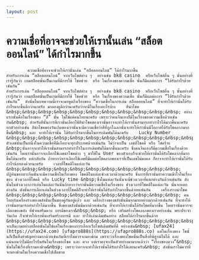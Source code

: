 ```yaml
---
layout: post
---
```



# ความเชื่อที่อาจจะช่วยให้เรานั้นเล่น “สล็อตออนไลน์” ได้กำไรมากขึ้น
  			ความเชื่อที่อาจจะช่วยให้เรานั้นเล่น “สล็อตออนไลน์” ได้กำไรมากขึ้น  							  					สำหรับการเล่น “สล็อตออนไลน์” จากเว็บไซต์ต่าง ๆ  อย่างเช่น bk8 casino  หรือเว็บไซต์อื่น ๆ นั้นอย่างที่เรารู้กันว่า เกมสล็อตนั้นเป็นเกมที่มีการใช้ โชคช่วย  หรือ ในเรื่องของความเชื่อ นั้นก็มีผลต่อการ “ได้รับกำไรด้วยเช่นกัน” 				  			  			  					  									    				  				  					  						 สำหรับการเล่น “สล็อตออนไลน์” จากเว็บไซต์ต่าง ๆ  อย่างเช่น bk8 casino  หรือเว็บไซต์อื่น ๆ นั้นอย่างที่เรารู้กันว่า เกมสล็อตนั้นเป็นเกมที่มีการใช้ โชคช่วย  หรือ ในเรื่องของความเชื่อ นั้นก็มีผลต่อการ “ได้รับกำไรด้วยเช่นกัน”  ดังนั้นในบทความนี้เราจะมาพูดถึงเรื่องของ “ความเชื่อในการเล่น สล็อตออนไลน์” ที่จะทำให้เรานั้นได้รับกำไรมากขึ้นดีกว่านะครับ มาลองดูดีกว่านะครับว่าจะมีในเรื่องอะไรบ้าง    สีนำโชค    &nbsp;&nbsp;&nbsp;&nbsp;&nbsp;&nbsp;&nbsp;&nbsp;&nbsp;&nbsp;&nbsp; อย่างแรกนั้นคือในเรื่องของ “สี” นั้น ไม่ใช่แค่คนไทยนะครับ เพราะว่าคนจีนเองก็มีในเรื่องของความเชื่อด้วยเช่นกัน&nbsp; สำหรับสีนั้นการที่เรานั้นเลือกใช้สีนำโชคของเรานั้นอาจจะทำให้เรานั้นสามารถทำกำไรได้มากขึ้นนะครับ ยกตัวอย่างเช่น สีนำโชคของวันเกิดของเรานั้นจะมีความเชื่อว่าสีที่ถูกโฉลกนั้นจะทำให้เรานั้นมีโอกาสได้รับโชคลาภมากขึ้น&nbsp; และ จะทำให้เรานั้น ได้รับกำไรมากขึ้นในการเดิมพันได้นะครับ    Lucky Number    &nbsp;&nbsp;&nbsp;&nbsp;&nbsp;&nbsp;&nbsp;&nbsp;&nbsp;&nbsp;&nbsp;&nbsp;&nbsp;&nbsp; ตัวเลขนั้นเป็นหนึ่งในความเชื่อที่มีเกือบจะทุกประเทศด้วยเช่นกัน ไม่ว่าจะเป็น เลขที่โชคดี หรือ โชคร้าย &nbsp;นั้นอาจจะทำให้เรานั้นสามารถทำกำไรในการเดิมพันได้มากขึ้นนะครับ ซึ่งคนจีนเองก็มีความเชื่อในเรื่องด้วยเช่นกัน โดยเรานั้นอาจจะเลือกใช้เลขนำโชคต่าง ๆ มาใช้ใน User ของตัวเองก็จะช่วยให้เรานั้นได้รับโชคลาภที่มากขึ้นได้นะครับ แต่กลับกัน ถ้าหากว่าเราเลือกใช้เลขที่มีผลต่อโชคลาภของเราที่เป็นเลขไม่มงคล ก็อาจจะทำให้เรานั้นได้รับกำไรน้อยลงด้วยนะครับ    เวลาที่โชคดีในแต่ละวัน    &nbsp;&nbsp;&nbsp;&nbsp;&nbsp;&nbsp;&nbsp;&nbsp;&nbsp;&nbsp;&nbsp; ปฏิทินของทางจีนนั้นจะมีความเชื่อในเรื่องของ โชคดีในแต่ละช่วงเวลาด้วยนะครับ ซึ่งการที่เรานั้นทำความเข้าใจในเรื่องของ ช่วงเวลาที่โชคดี หรือ Lucky time &nbsp;ซึ่งในแต่ละวันนั้นจะมีช่วงเวลาที่แตกต่างกันด้วยเช่นกัน ดังนั้นในช่วงเวลาการเล่นในแต่ละวันนั้นถ้าหากว่าเรานั้นมีความเชื่อในเรื่องของ ช่วงเวลาที่โชคดีในแต่ละวัน นั้นจะแตกต่างกัน ดังนั้นการเลือกเล่นในช่วงเวลาที่โชคดีก็จะทำให้เรานั้นได้รับกำไรมากขึ้นด้วยยเช่นกัน    เครื่องรางนำโชค    &nbsp;&nbsp;&nbsp;&nbsp;&nbsp;&nbsp;&nbsp;&nbsp;&nbsp;&nbsp;&nbsp; คนไทยกับเครื่องรางของขลังนั้นเป็นของคู่กันอยู่แล้ว และ เครื่องรางของขลังนั้นมีมากมายอย่างมากด้วยเช่นกัน ที่จะทำให้เรานั้นสามารถทำกำไรได้มากขึ้น ซึ่งของขลังนั้นมีมากด้วยเช่นกัน ที่จะทำให้เรานั้นได้รับโชคที่มากขึ้น โดยเรานั้นควรจะเลือกของขลัง ที่ช่วยเสริมดวง บารมีของเรา&nbsp;&nbsp; หรือ เสริมสร้างโชคลาภของเราอย่างเช่น พระประจำวันเกิด ก็จะช่วยให้เรานั้นเสริมสร้างบารมี และ ทำให้เล่นเดิมพันอย่าง สล็อตได้กำไรมากขึ้นด้วย    &nbsp;&nbsp;&nbsp;&nbsp;&nbsp;&nbsp;&nbsp;&nbsp;&nbsp;&nbsp;&nbsp;&nbsp;&nbsp;&nbsp; จะเห็นเกมอย่างสล็อตนั้นไม่ใช่แค่ในเรื่องของการเลือกเว็บไซต์เดิมพันที่ดี อย่างเช่น&nbsp; [ufax24](https://ufax24.com) [ufapro888s](https://ufapro888s.co) แต่ในเรื่องของ โชนั้นก็เป็นสิ่งสำคัญอย่างมากด้วยเช่นกันที่เราไม่ควรจะมองข้าม เพราะว่าเรื่องของโชคนั้นเป็นสิ่งที่พิสูจน์ไม่ได้ และ แน่นอนว่าไม่มีอะไรยืนยันในเรื่องของโชค และ ดวง แต่เราคงจะเห็นตัวอย่างมามากแล้วว่า “เรื่องของดวง”&nbsp; นั้นไม่ใช่เรื่องที่เรามองข้าม&nbsp; เพราะว่าอาจจะทำให้เรานั้นได้รับกำไรได้เลยนะครับ&nbsp; ดังนั้นเราไม่ควรที่จะมองข้ามในเรื่องความเชื่อไปเด็ดขาด 					  				    								  				